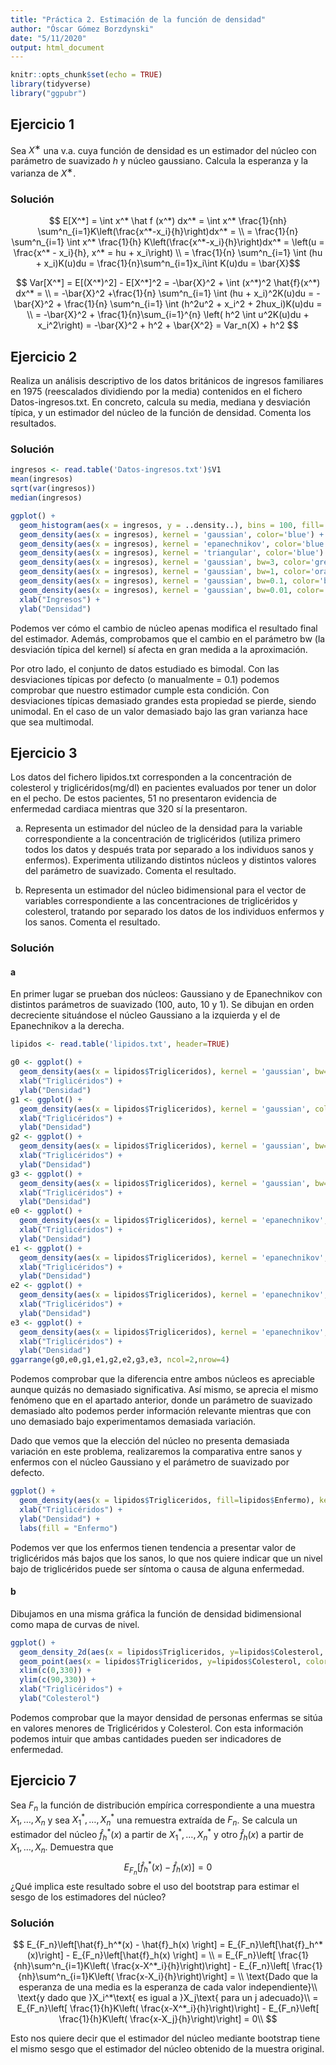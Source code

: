 ```yaml
---
title: "Práctica 2. Estimación de la función de densidad"
author: "Óscar Gómez Borzdynski"
date: "5/11/2020"
output: html_document
---
```


```r
knitr::opts_chunk$set(echo = TRUE)
library(tidyverse)
library("ggpubr")
```

## Ejercicio 1

Sea $X^∗$ una v.a. cuya función de densidad es un estimador del núcleo con parámetro de suavizado $h$ y núcleo gaussiano. Calcula la esperanza y la varianza de $X^∗$.

### Solución

$$ E[X^*] = \int x^* \hat f (x^*) dx^* = \int x^* \frac{1}{nh} \sum^n_{i=1}K\left(\frac{x^*-x_i}{h}\right)dx^* = \\
= \frac{1}{n} \sum^n_{i=1} \int x^* \frac{1}{h} K\left(\frac{x^*-x_i}{h}\right)dx^* = \left(u = \frac{x^* - x_i}{h}, x^* = hu + x_i\right) \\
 = \frac{1}{n} \sum^n_{i=1} \int (hu + x_i)K(u)du = \frac{1}{n}\sum^n_{i=1}x_i\int K(u)du = \bar{X}$$
 
 $$ Var[X^*] = E[(X^*)^2] - E[X^*]^2 = -\bar{X}^2 + \int (x^*)^2 \hat{f}(x^*) dx^* = \\
  = -\bar{X}^2 +\frac{1}{n} \sum^n_{i=1} \int (hu + x_i)^2K(u)du = -\bar{X}^2 + \frac{1}{n} \sum^n_{i=1} \int (h^2u^2 + x_i^2 + 2hux_i)K(u)du = \\
  = -\bar{X}^2 + \frac{1}{n}\sum_{i=1}^{n} \left( h^2 \int u^2K(u)du +  x_i^2\right) = -\bar{X}^2  + h^2 + \bar{X^2} = Var_n(X) + h^2
 $$
 
## Ejercicio 2

Realiza un análisis descriptivo de los datos británicos de ingresos familiares en 1975 (reescalados dividiendo por la media) contenidos en el fichero Datos-ingresos.txt. En concreto, calcula su media, mediana y desviación típica, y un estimador del núcleo de la función de densidad. Comenta los resultados.

### Solución

```r
ingresos <- read.table('Datos-ingresos.txt')$V1
mean(ingresos)
sqrt(var(ingresos))
median(ingresos)

ggplot() + 
  geom_histogram(aes(x = ingresos, y = ..density..), bins = 100, fill='lightblue', color='black') +
  geom_density(aes(x = ingresos), kernel = 'gaussian', color='blue') +
  geom_density(aes(x = ingresos), kernel = 'epanechnikov', color='blue') +
  geom_density(aes(x = ingresos), kernel = 'triangular', color='blue') +
  geom_density(aes(x = ingresos), kernel = 'gaussian', bw=3, color='green') +
  geom_density(aes(x = ingresos), kernel = 'gaussian', bw=1, color='orange') +
  geom_density(aes(x = ingresos), kernel = 'gaussian', bw=0.1, color='black') +
  geom_density(aes(x = ingresos), kernel = 'gaussian', bw=0.01, color='red') +
  xlab("Ingresos") +
  ylab("Densidad")

```

Podemos ver cómo el cambio de núcleo apenas modifica el resultado final del estimador. Además, comprobamos que el cambio en el parámetro bw (la desviación típica del kernel) sí afecta en gran medida a la aproximación. 

Por otro lado, el conjunto de datos estudiado es bimodal. Con las desviaciones típicas por defecto (o manualmente = 0.1) podemos comprobar que nuestro estimador cumple esta condición. Con desviaciones típicas demasiado grandes esta propiedad se pierde, siendo unimodal. En el caso de un valor demasiado bajo las gran varianza hace que sea multimodal.

## Ejercicio 3

Los datos del fichero lipidos.txt corresponden a la concentración de colesterol y triglicéridos(mg/dl) en pacientes evaluados por tener un dolor en el pecho. De estos pacientes, 51 no presentaron evidencia de enfermedad cardiaca mientras que 320 sí la presentaron.

(a) Representa un estimador del núcleo de la densidad para la variable correspondiente a la concentración de triglicéridos (utiliza primero todos los datos y después trata por separado a los individuos sanos y enfermos). Experimenta utilizando distintos núcleos y distintos valores del parámetro de suavizado. Comenta el resultado.

(b) Representa un estimador del núcleo bidimensional para el vector de variables correspondiente a las concentraciones de triglicéridos y colesterol, tratando por separado los
datos de los individuos enfermos y los sanos. Comenta el resultado.

### Solución

#### a

En primer lugar se prueban dos núcleos: Gaussiano y de Epanechnikov con distintos parámetros de suavizado (100, auto, 10 y 1). Se dibujan en orden decreciente situándose el núcleo Gaussiano a la izquierda y el de Epanechnikov a la derecha.

```r
lipidos <- read.table('lipidos.txt', header=TRUE)
```
```r

g0 <- ggplot() + 
  geom_density(aes(x = lipidos$Trigliceridos), kernel = 'gaussian', bw=100, color="darkblue", fill="lightblue") +
  xlab("Triglicéridos") +
  ylab("Densidad")
g1 <- ggplot() + 
  geom_density(aes(x = lipidos$Trigliceridos), kernel = 'gaussian', color="darkblue", fill="lightblue") +
  xlab("Triglicéridos") +
  ylab("Densidad")
g2 <- ggplot() + 
  geom_density(aes(x = lipidos$Trigliceridos), kernel = 'gaussian', bw=10, color="darkblue", fill="lightblue") +
  xlab("Triglicéridos") +
  ylab("Densidad")
g3 <- ggplot() + 
  geom_density(aes(x = lipidos$Trigliceridos), kernel = 'gaussian', bw=1, color="darkblue", fill="lightblue") +
  xlab("Triglicéridos") +
  ylab("Densidad")
e0 <- ggplot() + 
  geom_density(aes(x = lipidos$Trigliceridos), kernel = 'epanechnikov', bw=100, color="darkblue", fill="lightblue") +
  xlab("Triglicéridos") +
  ylab("Densidad")
e1 <- ggplot() + 
  geom_density(aes(x = lipidos$Trigliceridos), kernel = 'epanechnikov', color="darkblue", fill="lightblue") +
  xlab("Triglicéridos") +
  ylab("Densidad")
e2 <- ggplot() + 
  geom_density(aes(x = lipidos$Trigliceridos), kernel = 'epanechnikov', bw=10, color="darkblue", fill="lightblue") +
  xlab("Triglicéridos") +
  ylab("Densidad")
e3 <- ggplot() + 
  geom_density(aes(x = lipidos$Trigliceridos), kernel = 'epanechnikov', bw=1, color="darkblue", fill="lightblue") +
  xlab("Triglicéridos") +
  ylab("Densidad")
ggarrange(g0,e0,g1,e1,g2,e2,g3,e3, ncol=2,nrow=4)
```

Podemos comprobar que la diferencia entre ambos núcleos es apreciable aunque quizás no demasiado significativa. Así mismo, se aprecia el mismo fenómeno que en el apartado anterior, donde un parámetro de suavizado demasiado alto podemos perder información relevante mientras que con uno demasiado bajo experimentamos demasiada variación. 

Dado que vemos que la elección del núcleo no presenta demasiada variación en este problema, realizaremos la comparativa entre sanos y enfermos con el núcleo Gaussiano y el parámetro de suavizado por defecto.

```r
ggplot() + 
  geom_density(aes(x = lipidos$Trigliceridos, fill=lipidos$Enfermo), kernel = 'gaussian', alpha=0.2) +
  xlab("Triglicéridos") +
  ylab("Densidad") + 
  labs(fill = "Enfermo")
```

Podemos ver que los enfermos tienen tendencia a presentar valor de triglicéridos más bajos que los sanos, lo que nos quiere indicar que un nivel bajo de triglicéridos puede ser síntoma o causa de alguna enfermedad.

#### b

Dibujamos en una misma gráfica la función de densidad bidimensional como mapa de curvas de nivel.

```r
ggplot() + 
  geom_density_2d(aes(x = lipidos$Trigliceridos, y=lipidos$Colesterol, color=lipidos$Enfermo)) + 
  geom_point(aes(x = lipidos$Trigliceridos, y=lipidos$Colesterol, color=lipidos$Enfermo), alpha=0.3)+
  xlim(c(0,330)) +
  ylim(c(90,330)) +
  xlab("Triglicéridos") +
  ylab("Colesterol")

```

Podemos comprobar que la mayor densidad de personas enfermas se sitúa en valores menores de Triglicéridos y Colesterol. Con esta información podemos intuir que ambas cantidades pueden ser indicadores de enfermedad.

## Ejercicio 7

Sea $F_n$ la función de distribución empírica correspondiente a una muestra $X_1,\dots,X_n$ y sea $X_1^*,\dots,X_n^*$ una remuestra extraída de $F_n$. Se calcula un estimador del núcleo $\hat{f}^*_h(x)$ a partir de $X_1^*,\dots,X_n^*$ y otro $\hat{f}_h(x)$ a partir de $X_1,\dots,X_n$. Demuestra que
$$
E_{F_n}\left[ \hat{f}^*_h(x) - \hat{f}_h(x) \right] = 0
$$
¿Qué implica este resultado sobre el uso del bootstrap para estimar el sesgo de los estimadores del núcleo?

### Solución

$$
E_{F_n}\left[\hat{f}_h^*(x) - \hat{f}_h(x) \right] = E_{F_n}\left[\hat{f}_h^*(x)\right] - E_{F_n}\left[\hat{f}_h(x) \right] = \\
=  E_{F_n}\left[ \frac{1}{nh}\sum^n_{i=1}K\left( \frac{x-X^*_i}{h}\right)\right] - 
E_{F_n}\left[ \frac{1}{nh}\sum^n_{i=1}K\left( \frac{x-X_i}{h}\right)\right] = \\
\text{Dado que la esperanza de una media es la esperanza de cada valor independiente}\\
\text{y dado que }X_i^*\text{ es igual a }X_j\text{ para un j adecuado}\\
=  E_{F_n}\left[ \frac{1}{h}K\left( \frac{x-X^*_i}{h}\right)\right] - 
E_{F_n}\left[ \frac{1}{h}K\left( \frac{x-X_j}{h}\right)\right] = 0\\
$$

Esto nos quiere decir que el estimador del núcleo mediante bootstrap tiene el mismo sesgo que el estimador del núcleo obtenido de la muestra original.